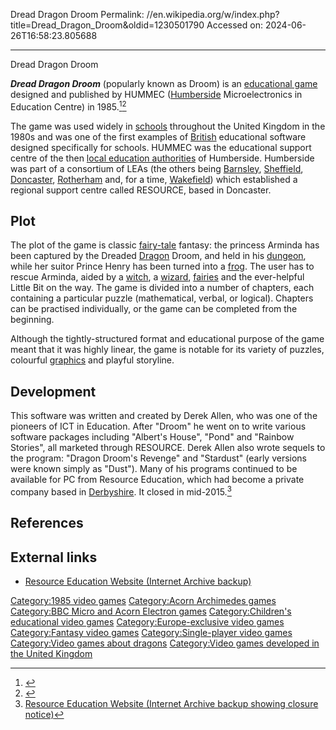 Dread Dragon Droom
Permalink: //en.wikipedia.org/w/index.php?title=Dread_Dragon_Droom&oldid=1230501790
Accessed on: 2024-06-26T16:58:23.805688



------
Dread Dragon Droom
{{Short description|1985 video game}}
{{Multiple issues|
{{more citations needed|date=August 2011}}
{{more footnotes needed|date=August 2011}}
}}
{{Infobox video game
|title = Dread Dragon Droom
|image = [[File:DreadDragonDroomTitleScreen.jpg|250px|Dread Dragon Doom]]
|caption = Title screen
|developer = HUMMEC
|publisher = HUMMEC
|designer = Derek Allen 1944- March 6th 2005 
|released = [[1985 in video gaming|1985]]
|genre = [[Educational game|Educational]]
|modes = [[Single-player video game|Single-player]]
|platforms = [[BBC Micro]], [[Acorn Archimedes]], [[Risc PC]]
}}

'''''Dread Dragon Droom''''' (popularly known as Droom) is an [[educational game]] designed and published by HUMMEC ([[Humberside]] Microelectronics in Education Centre) in 1985.<ref>{{Cite book |url=http://archive.org/details/sim_child-education-plus_1988-08_65_8 |title=Child Education 1988-08: Vol 65 Iss 8 |date=August 1988 |publisher=Scholastic Limited |language=English}}</ref><ref>{{Cite book |url=http://archive.org/details/cambridgeprimary0000unse |title=Cambridge primary mathematics. Module 6. Teacher's resource book |date=1990 |location=Cambridge  |publisher= Cambridge University Press |isbn=978-0-521-35828-6}}</ref>

The game was used widely in [[schools]] throughout the United Kingdom in the 1980s and was one of the first examples of [[United Kingdom|British]] educational software designed specifically for schools.  HUMMEC was the educational support centre of the then [[local education authority|local education authorities]] of Humberside.  Humberside was part of a consortium of LEAs (the others being [[Barnsley]], [[Sheffield]], [[Doncaster]], [[Rotherham]] and, for a time, [[Wakefield]]) which established a regional support centre called RESOURCE, based in Doncaster.

==Plot==
The plot of the game is classic [[fairy-tale]] fantasy: the princess Arminda has been captured by the Dreaded [[Dragon]] Droom, and held in his [[dungeon]], while her suitor Prince Henry has been turned into a [[frog]]. The user has to rescue Arminda, aided by a [[witch]], a [[magicians in fantasy|wizard]], [[fairy|fairies]] and the ever-helpful Little Bit on the way. The game is divided into a number of chapters, each containing a particular puzzle (mathematical, verbal, or logical). Chapters can be practised individually, or the game can be completed from the beginning.

Although the tightly-structured format and educational purpose of the game meant that it was highly linear, the game is notable for its variety of puzzles, colourful [[graphic]]s and playful storyline.

==Development==
This software was written and created by Derek Allen, who was one of the pioneers of ICT in Education. After "Droom" he went on to write various software packages including "Albert's House", "Pond" and "Rainbow Stories", all marketed through RESOURCE. Derek Allen also wrote sequels to the program: "Dragon Droom's Revenge" and "Stardust" (early versions were known simply as "Dust"). Many of his programs continued to be available for PC from Resource Education, which had become a private company based in [[Derbyshire]]. It closed in mid-2015.<ref>[https://web.archive.org/web/20151027094743/http://www.resourcekt.co.uk/ Resource Education Website (Internet Archive backup showing closure notice)]</ref>

==References==
{{Reflist}}

==External links==
*[https://web.archive.org/web/20150709054339/http://www.resourcekt.co.uk/ Resource Education Website (Internet Archive backup)]
<!-- *[http://www.stairwaytohell.com Download Dread Dragon Droom from ''Stairway to Hell'', a BBC Micro Fan Site] -->

[[Category:1985 video games]]
[[Category:Acorn Archimedes games]]
[[Category:BBC Micro and Acorn Electron games]]
[[Category:Children's educational video games]]
[[Category:Europe-exclusive video games]]
[[Category:Fantasy video games]]
[[Category:Single-player video games]]
[[Category:Video games about dragons]]
[[Category:Video games developed in the United Kingdom]]